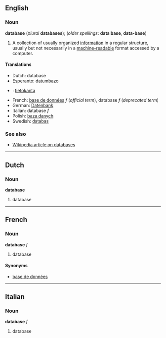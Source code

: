 ==English==
===Noun===
'''database''' (''plural'' '''databases'''); (''older spellings'': '''data base''', '''data-base''')

#A collection of usually organized [[information]] in a regular structure, usually but not necessarily in a [[machine-readable]] format accessed by a computer.

====Translations====
*Dutch: database
*[[Esperanto]]: [[datumbazo]]
*{{fi}}: [[tietokanta]]
*French: [[base de données]] ''f'' (''official term''), database ''f'' (''deprecated term'')
*German: [[Datenbank]]
*Italian: database ''f''
*Polish: [[baza danych]]
*Swedish: [[databas]]

===See also===
*[[w:en:Database|Wikipedia article on databases]]

----
==Dutch==
===Noun===
'''database'''

#database

----
==French==
===Noun===
'''database''' ''f''

#database

====Synonyms====
*[[base de données]]

----
==Italian==
===Noun===
'''database''' ''f''

#database